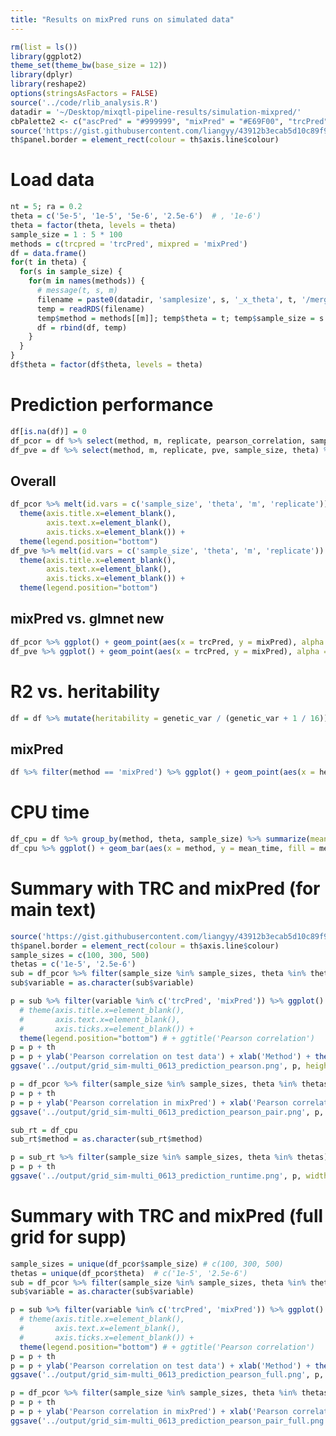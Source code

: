 ```yaml
---
title: "Results on mixPred runs on simulated data"
---
```


```r
rm(list = ls())
library(ggplot2)
theme_set(theme_bw(base_size = 12))
library(dplyr)
library(reshape2)
options(stringsAsFactors = FALSE)
source('../code/rlib_analysis.R')
datadir = '~/Desktop/mixqtl-pipeline-results/simulation-mixpred/'
cbPalette2 <- c("ascPred" = "#999999", "mixPred" = "#E69F00", "trcPred" = "#56B4E9")
source('https://gist.githubusercontent.com/liangyy/43912b3ecab5d10c89f9d4b2669871c9/raw/8151c6fe70e3d4ee43d9ce340ecc0eb65172e616/my_ggplot_theme.R')
th$panel.border = element_rect(colour = th$axis.line$colour)
```

# Load data

```r
nt = 5; ra = 0.2
theta = c('5e-5', '1e-5', '5e-6', '2.5e-6')  # , '1e-6')
theta = factor(theta, levels = theta)
sample_size = 1 : 5 * 100
methods = c(trcpred = 'trcPred', mixpred = 'mixPred')
df = data.frame()
for(t in theta) {
  for(s in sample_size) {
    for(m in names(methods)) {
      # message(t, s, m)
      filename = paste0(datadir, 'samplesize', s, '_x_theta', t, '/merge_', m,'-ntest5-ratio0.2.from1_to100.rds')
      temp = readRDS(filename)
      temp$method = methods[[m]]; temp$theta = t; temp$sample_size = s
      df = rbind(df, temp)
    }
  }
}
df$theta = factor(df$theta, levels = theta)
```

# Prediction performance

```r
df[is.na(df)] = 0
df_pcor = df %>% select(method, m, replicate, pearson_correlation, sample_size, theta) %>% dcast(sample_size + theta + m + replicate ~ method, value.var = 'pearson_correlation')
df_pve = df %>% select(method, m, replicate, pve, sample_size, theta) %>% dcast(sample_size + theta + m + replicate ~ method, value.var = 'pve')
```

## Overall

```r
df_pcor %>% melt(id.vars = c('sample_size', 'theta', 'm', 'replicate')) %>% ggplot() + geom_boxplot(aes(x = variable, y = value, color = variable)) + facet_grid(theta ~ sample_size, labeller = label_both) + scale_color_manual(values=cbPalette2) +
  theme(axis.title.x=element_blank(),
        axis.text.x=element_blank(),
        axis.ticks.x=element_blank()) +
  theme(legend.position="bottom")
df_pve %>% melt(id.vars = c('sample_size', 'theta', 'm', 'replicate')) %>% ggplot() + geom_boxplot(aes(x = variable, y = value, color = variable)) + facet_grid(theta ~ sample_size, labeller = label_both) + scale_color_manual(values=cbPalette2) +
  theme(axis.title.x=element_blank(),
        axis.text.x=element_blank(),
        axis.ticks.x=element_blank()) +
  theme(legend.position="bottom")
```

## mixPred vs. glmnet new

```r
df_pcor %>% ggplot() + geom_point(aes(x = trcPred, y = mixPred), alpha = .2) + geom_abline(slope = 1, intercept = 0, color = 'red', linetype = 2) + facet_grid(theta ~ sample_size, labeller = label_both) + ggtitle('Pearson correlation')
df_pve %>% ggplot() + geom_point(aes(x = trcPred, y = mixPred), alpha = .2) + geom_abline(slope = 1, intercept = 0, color = 'red', linetype = 2) + facet_grid(theta ~ sample_size, labeller = label_both) + ggtitle('R2')
```

# R2 vs. heritability

```r
df = df %>% mutate(heritability = genetic_var / (genetic_var + 1 / 16))
```

## mixPred

```r
df %>% filter(method == 'mixPred') %>% ggplot() + geom_point(aes(x = heritability, y = pve), alpha = .2) + geom_abline(slope = 1, intercept = 0, linetype = 2, color = 'red') + facet_grid(theta ~ sample_size, labeller = label_both) + theme(legend.position = c(0.8, 0.2))
```

# CPU time

```r
df_cpu = df %>% group_by(method, theta, sample_size) %>% summarize(mean_time = mean(user.self), median_time = median(user.self))
df_cpu %>% ggplot() + geom_bar(aes(x = method, y = mean_time, fill = method), stat = 'identity') + facet_grid(theta ~ sample_size, labeller = label_both) + theme(axis.text.x = element_text(angle = 45, hjust = 1)) + scale_y_log10() + geom_text(aes(x = method, y = mean_time + 5, label = paste0('', signif(mean_time, digits = 2), 's')), size = 3)
```

# Summary with TRC and mixPred (for main text)

```r
source('https://gist.githubusercontent.com/liangyy/43912b3ecab5d10c89f9d4b2669871c9/raw/8151c6fe70e3d4ee43d9ce340ecc0eb65172e616/my_ggplot_theme.R')
th$panel.border = element_rect(colour = th$axis.line$colour)
sample_sizes = c(100, 300, 500)
thetas = c('1e-5', '2.5e-6')
sub = df_pcor %>% filter(sample_size %in% sample_sizes, theta %in% thetas) %>% melt(id.vars = c('sample_size', 'theta', 'm', 'replicate')) 
sub$variable = as.character(sub$variable)

p = sub %>% filter(variable %in% c('trcPred', 'mixPred')) %>% ggplot() + geom_violin(aes(x = variable, y = value, fill = variable), alpha = .5) + geom_boxplot(aes(x = variable, y = value, fill = variable), width = .2) + facet_grid(sample_size ~ theta, labeller = label_both) + scale_fill_manual(values=cbPalette2) +
  # theme(axis.title.x=element_blank(),
  #       axis.text.x=element_blank(),
  #       axis.ticks.x=element_blank()) +
  theme(legend.position="bottom") # + ggtitle('Pearson correlation')
p = p + th
p = p + ylab('Pearson correlation on test data') + xlab('Method') + theme(aspect.ratio = 1)
ggsave('../output/grid_sim-multi_0613_prediction_pearson.png', p, height = 5.5, width = 3.5)
```


```r
p = df_pcor %>% filter(sample_size %in% sample_sizes, theta %in% thetas) %>% ggplot(aes(y = mixPred, x = trcPred)) + geom_point(alpha=.1) + geom_abline(slope = 1, intercept = 0, color = 'gray', size = .3) + facet_grid(sample_size~theta, labeller = label_both) + geom_density2d(color = 'gray', bins = 8, size = .3)# + ggtitle('Pearson correlation (pairwise comparison)')
p = p + th
p = p + ylab('Pearson correlation in mixPred') + xlab('Pearson correlation in trcPred') + theme(axis.text.x=element_text(angle = 90, hjust = .5, vjust = .5)) + coord_equal()
ggsave('../output/grid_sim-multi_0613_prediction_pearson_pair.png', p, height = 5.5, width = 3.5)
```

```r
sub_rt = df_cpu
sub_rt$method = as.character(sub_rt$method)

p = sub_rt %>% filter(sample_size %in% sample_sizes, theta %in% thetas) %>% ggplot() + geom_bar(aes(x = method, y = mean_time, fill = method), stat = 'identity') + facet_grid(sample_size~theta, labeller = label_both) + theme(axis.text.x = element_text(angle = 45, hjust = 1)) + scale_fill_manual(values=cbPalette2)
p = p + th
ggsave('../output/grid_sim-multi_0613_prediction_runtime.png', p, width = 5, height = 6)
```

# Summary with TRC and mixPred (full grid for supp)

```r
sample_sizes = unique(df_pcor$sample_size) # c(100, 300, 500)
thetas = unique(df_pcor$theta)  # c('1e-5', '2.5e-6')
sub = df_pcor %>% filter(sample_size %in% sample_sizes, theta %in% thetas) %>% melt(id.vars = c('sample_size', 'theta', 'm', 'replicate')) 
sub$variable = as.character(sub$variable)

p = sub %>% filter(variable %in% c('trcPred', 'mixPred')) %>% ggplot() + geom_violin(aes(x = variable, y = value, fill = variable), alpha = .5) + geom_boxplot(aes(x = variable, y = value, fill = variable), width = .2) + facet_grid(sample_size ~ theta) + scale_fill_manual(values=cbPalette2) +
  # theme(axis.title.x=element_blank(),
  #       axis.text.x=element_blank(),
  #       axis.ticks.x=element_blank()) +
  theme(legend.position="bottom") # + ggtitle('Pearson correlation')
p = p + th
p = p + ylab('Pearson correlation on test data') + xlab('Method') + theme(aspect.ratio = 1) + theme(axis.text.x=element_text(angle = 45, hjust = 1, vjust = 1))
ggsave('../output/grid_sim-multi_0613_prediction_pearson_full.png', p, height = 6.5, width = 5.5)
```


```r
p = df_pcor %>% filter(sample_size %in% sample_sizes, theta %in% thetas) %>% ggplot(aes(y = mixPred, x = trcPred)) + geom_point(alpha=.1) + geom_abline(slope = 1, intercept = 0, color = 'gray', size = .3) + facet_grid(sample_size~theta, labeller = label_both) + geom_density2d(color = 'gray', bins = 8, size = .3)# + ggtitle('Pearson correlation (pairwise comparison)')
p = p + th
p = p + ylab('Pearson correlation in mixPred') + xlab('Pearson correlation in trcPred') + theme(axis.text.x=element_text(angle = 90, hjust = 1, vjust = 1)) + coord_equal()
ggsave('../output/grid_sim-multi_0613_prediction_pearson_pair_full.png', p, height = 6.5, width = 5.5)
```